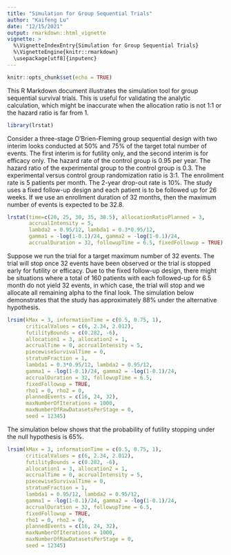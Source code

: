 ```yaml
---
title: "Simulation for Group Sequential Trials"
author: "Kaifeng Lu"
date: "12/15/2021"
output: rmarkdown::html_vignette
vignette: >
  %\VignetteIndexEntry{Simulation for Group Sequential Trials}
  %\VignetteEngine{knitr::rmarkdown}
  \usepackage[utf8]{inputenc}
---
```


```r
knitr::opts_chunk$set(echo = TRUE)
```

This R Markdown document illustrates the simulation tool for group sequential survival trials. This is useful for validating the analytic calculation, which might be inaccurate when the allocation ratio is not 1:1 or the hazard ratio is far from 1.  
```r
library(lrstat)
```

Consider a three-stage O'Brien-Fleming group sequential design with two interim looks conducted at 50% and 75% of the target total number of events. The first interim is for futility only, and the second interim is for efficacy only. The hazard rate of the control group is 0.95 per year. The hazard ratio of the experimental group to the control group is 0.3. The experimental versus control group randomization ratio is 3:1. The enrollment rate is 5 patients per month. The 2-year drop-out rate is 10%. The study uses a fixed follow-up design and each patient is to be followed up for 26 weeks. If we use an enrollment duration of 32 months, then the maximum number of events is expected to be 32.8. 
```r
lrstat(time=c(20, 25, 30, 35, 38.5), allocationRatioPlanned = 3, 
       accrualIntensity = 5, 
       lambda2 = 0.95/12, lambda1 = 0.3*0.95/12, 
       gamma1 = -log(1-0.1)/24, gamma2 = -log(1-0.1)/24, 
       accrualDuration = 32, followupTime = 6.5, fixedFollowup = TRUE)
```

Suppose we run the trial for a target maximum number of 32 events. The trial will stop once 32 events have been observed or the trial is stopped early for futility or efficacy. Due to the fixed follow-up design, there might be situations where a total of 160 patients with each followed-up for 6.5 month do not yield 32 events, in which case, the trial will stop and we allocate all remaining alpha to the final look. The simulation below demonstrates that the study has approximately 88% under the alternative hypothesis.  
```r
lrsim(kMax = 3, informationTime = c(0.5, 0.75, 1), 
      criticalValues = c(6, 2.34, 2.012), 
      futilityBounds = c(0.282, -6), 
      allocation1 = 3, allocation2 = 1,
      accrualTime = 0, accrualIntensity = 5, 
      piecewiseSurvivalTime = 0, 
      stratumFraction = 1, 
      lambda1 = 0.3*0.95/12, lambda2 = 0.95/12, 
      gamma1 = -log(1-0.1)/24, gamma2 = -log(1-0.1)/24, 
      accrualDuration = 32, followupTime = 6.5, 
      fixedFollowup = TRUE, 
      rho1 = 0, rho2 = 0, 
      plannedEvents = c(16, 24, 32), 
      maxNumberOfIterations = 1000, 
      maxNumberOfRawDatasetsPerStage = 0, 
      seed = 12345)
```

The simulation below shows that the probability of futility stopping under the null hypothesis is 65%. 
```r
lrsim(kMax = 3, informationTime = c(0.5, 0.75, 1), 
      criticalValues = c(6, 2.34, 2.012), 
      futilityBounds = c(0.282, -6), 
      allocation1 = 3, allocation2 = 1,
      accrualTime = 0, accrualIntensity = 5, 
      piecewiseSurvivalTime = 0, 
      stratumFraction = 1, 
      lambda1 = 0.95/12, lambda2 = 0.95/12, 
      gamma1 = -log(1-0.1)/24, gamma2 = -log(1-0.1)/24, 
      accrualDuration = 32, followupTime = 6.5, 
      fixedFollowup = TRUE, 
      rho1 = 0, rho2 = 0, 
      plannedEvents = c(16, 24, 32), 
      maxNumberOfIterations = 1000, 
      maxNumberOfRawDatasetsPerStage = 0, 
      seed = 12345)
```
